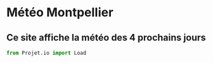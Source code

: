 # Météo Montpellier
## Ce site affiche la météo des 4 prochains jours
 ```python
 from Projet.io import Load
 ```
